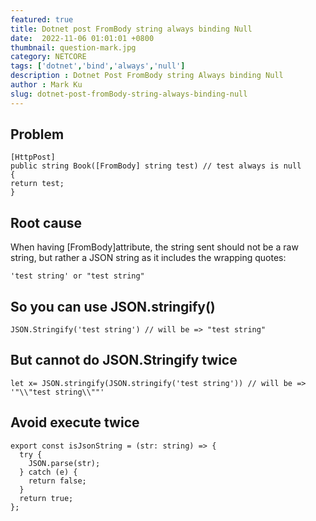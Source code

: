 ```yaml
---
featured: true
title: Dotnet post FromBody string always binding Null
date:  2022-11-06 01:01:01 +0800
thumbnail: question-mark.jpg
category: NETCORE
tags: ['dotnet','bind','always','null']
description : Dotnet Post FromBody string Always binding Null
author : Mark Ku
slug: dotnet-post-fromBody-string-always-binding-null
---
```

## Problem
```
[HttpPost]
public string Book([FromBody] string test) // test always is null 
{
return test;
}
```
## Root cause

When having [FromBody]attribute, the string sent should not be a raw string, but rather a JSON string as it includes the wrapping quotes:

```
'test string' or "test string"
```

## So you can use JSON.stringify() 

```
JSON.Stringify('test string') // will be => "test string"
```

## But cannot do JSON.Stringify twice
```
let x= JSON.stringify(JSON.stringify('test string')) // will be => '"\\"test string\\""'
```

## Avoid execute twice

```
export const isJsonString = (str: string) => {
  try {
    JSON.parse(str);
  } catch (e) {
    return false;
  }
  return true;
};
```
